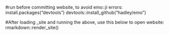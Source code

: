 #run before committing website, to avoid emo::ji errors:
install.packages("devtools")
devtools::install_github("hadley/emo")

#After loading _site and running the above, use this below to open website: 
rmarkdown::render_site()